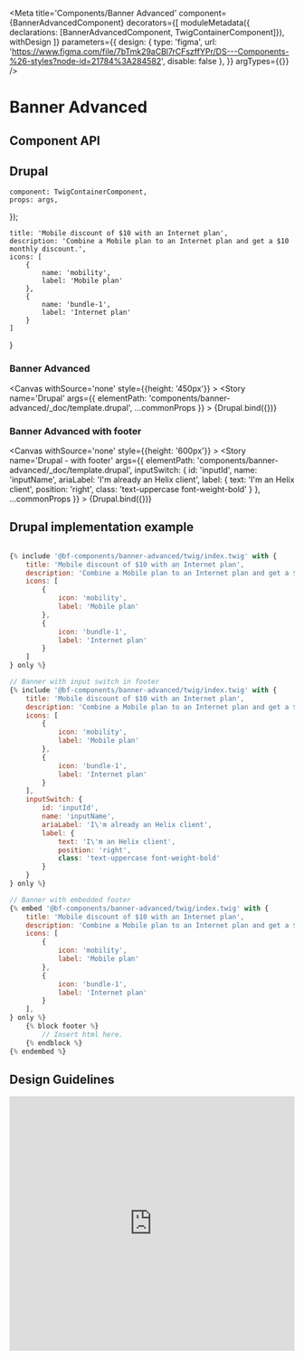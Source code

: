 
<Meta
    title='Components/Banner Advanced'
    component={BannerAdvancedComponent}
    decorators={[
        moduleMetadata({ declarations: [BannerAdvancedComponent, TwigContainerComponent]}),
        withDesign
    ]}
    parameters={{
        design: {
            type: 'figma',
            url: 'https://www.figma.com/file/7bTmk29aCBl7rCFszffYPr/DS---Components-%26-styles?node-id=21784%3A284582',
            disable: false
        },
    }}
    argTypes={{}}
/>

# Banner Advanced

## Component API

<ArgsTable of={BannerAdvancedComponent} />


## Drupal

    component: TwigContainerComponent,
    props: args,
});

    title: 'Mobile discount of $10 with an Internet plan',
    description: 'Combine a Mobile plan to an Internet plan and get a $10 monthly discount.',
    icons: [
        {
            name: 'mobility',
            label: 'Mobile plan'
        },
        {
            name: 'bundle-1',
            label: 'Internet plan'
        }
    ]
}

### Banner Advanced

<Canvas withSource='none' style={{height: '450px'}} >
    <Story
        name='Drupal'
        args={{
            elementPath: 'components/banner-advanced/_doc/template.drupal',
            ...commonProps
        }}
        >
        {Drupal.bind({})}
    </Story>
</Canvas>

### Banner Advanced with footer

<Canvas withSource='none' style={{height: '600px'}} >
    <Story
        name='Drupal - with footer'
        args={{
            elementPath: 'components/banner-advanced/_doc/template.drupal',
            inputSwitch: {
                id: 'inputId',
                name: 'inputName',
                ariaLabel: 'I\'m already an Helix client',
                label: {
                    text: 'I\'m an Helix client',
                    position: 'right',
                    class: 'text-uppercase font-weight-bold'
                }
            },
            ...commonProps
        }}
    >
        {Drupal.bind({})}
    </Story>
</Canvas>

## Drupal implementation example

```jsx

{% include '@bf-components/banner-advanced/twig/index.twig' with {
    title: 'Mobile discount of $10 with an Internet plan',
    description: 'Combine a Mobile plan to an Internet plan and get a $10 monthly discount.',
    icons: [
        {
            icon: 'mobility',
            label: 'Mobile plan'
        },
        {
            icon: 'bundle-1',
            label: 'Internet plan'
        }
    ]
} only %}

// Banner with input switch in footer
{% include '@bf-components/banner-advanced/twig/index.twig' with {
    title: 'Mobile discount of $10 with an Internet plan',
    description: 'Combine a Mobile plan to an Internet plan and get a $10 monthly discount.',
    icons: [
        {
            icon: 'mobility',
            label: 'Mobile plan'
        },
        {
            icon: 'bundle-1',
            label: 'Internet plan'
        }
    ],
    inputSwitch: {
        id: 'inputId',
        name: 'inputName',
        ariaLabel: 'I\'m already an Helix client',
        label: {
            text: 'I\'m an Helix client',
            position: 'right',
            class: 'text-uppercase font-weight-bold'
        }
    }
} only %}

// Banner with embedded footer
{% embed '@bf-components/banner-advanced/twig/index.twig' with {
    title: 'Mobile discount of $10 with an Internet plan',
    description: 'Combine a Mobile plan to an Internet plan and get a $10 monthly discount.',
    icons: [
        {
            icon: 'mobility',
            label: 'Mobile plan'
        },
        {
            icon: 'bundle-1',
            label: 'Internet plan'
        }
    ],
} only %}
    {% block footer %}
        // Insert html here.
    {% endblock %}
{% endembed %}
```

## Design Guidelines

<iframe width='100%' height='450' src='https://www.figma.com/embed?embed_host=share&url=https%3A%2F%2Fwww.figma.com%2Ffile%2F7bTmk29aCBl7rCFszffYPr%2FDS---Components-%26-styles%3Fnode-id%3D21784%3A284582' frameBorder='0' allowFullScreen></iframe>
